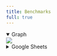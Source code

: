 ```yaml
---
title: Benchmarks
full: true
---
```


<details open>
  <summary>Graph</summary>
  <img src="/graph.svg" />
</details>
<details>
  <summary>Google Sheets</summary>
  <iframe
    src="https://docs.google.com/spreadsheets/d/e/2PACX-1vS-zBSBzc0LW1V6BoPEw-V98P4_gox4qC0wZuQT5Yls_NDTDwM612aIYL_U988gfp4Xbl0ed7_9uYly/pubhtml?widget=true&headers=false"
    style={{
      width: '100%',
      height: '100vh',
      border: 0,
      overflow: 'hidden',
      background: 'rgb(21, 21, 21)',
    }}
    title="SWR - Basic Usage"
    allow="accelerometer; ambient-light-sensor; camera; encrypted-media; geolocation; gyroscope; hid; microphone; midi; payment; usb; vr; xr-spatial-tracking"
    sandbox="allow-autoplay allow-forms allow-modals allow-popups allow-presentation allow-same-origin allow-scripts"
  />
</details>
